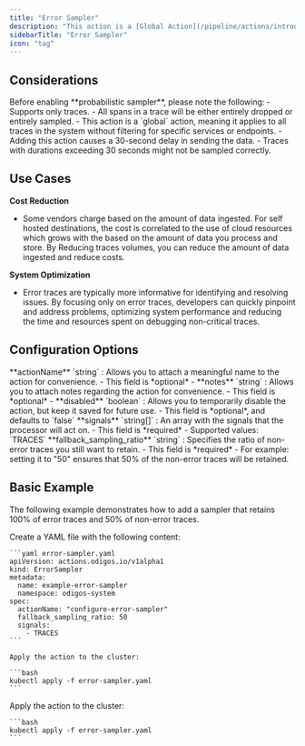 ```yaml
---
title: "Error Sampler"
description: "This action is a [Global Action](/pipeline/actions/introduction#scope-categories) that supports error sampling by filtering out non-error traces."
sidebarTitle: "Error Sampler"
icon: "tag"
---
```



<BetaWarning />

## Considerations

<Warning>
  Before enabling **probabilistic sampler**, please note the following:
  - Supports only traces.
  - All spans in a trace will be either entirely dropped or entirely sampled.
  - This action is a `global` action, meaning it applies to all traces in the system without filtering for specific services or endpoints.
  - Adding this action causes a 30-second delay in sending the data.
  - Traces with durations exceeding 30 seconds might not be sampled correctly.
</Warning>

## Use Cases

**Cost Reduction**

- Some vendors charge based on the amount of data ingested. For self hosted destinations, the cost is correlated to the use of cloud resources which grows with the based on the amount of data you process and store. By Reducing traces volumes, you can reduce the amount of data ingested and reduce costs.

**System Optimization**

- Error traces are typically more informative for identifying and resolving issues. By focusing only on error traces, developers can quickly pinpoint and address problems, optimizing system performance and reducing the time and resources spent on debugging non-critical traces.

## Configuration Options

<AccordionGroup>
  <Accordion title="actionName">
    **actionName** `string` : Allows you to attach a meaningful name to the action for convenience.
    - This field is *optional*
    - <AssumeNoMeaning />
  </Accordion>
  <Accordion title="notes">
    **notes** `string` : Allows you to attach notes regarding the action for convenience.
    - This field is *optional*
    - <AssumeNoMeaning />
  </Accordion>
  <Accordion title="disabled">
    **disabled** `boolean` : Allows you to temporarily disable the action, but keep it saved for future use.
    - This field is *optional*, and defaults to `false`
  </Accordion>
  <Accordion title="signals *">
    **signals** `string[]` : An array with the signals that the processor will act on.
    - This field is *required*
    - Supported values: `TRACES`
  </Accordion>
  <Accordion title="fallback_sampling_ratio *">
    **fallback_sampling_ratio** `string` : Specifies the ratio of non-error traces you still want to retain.
    - This field is *required*
    - For example: setting it to "50" ensures that 50% of the non-error traces will be retained.
  </Accordion>
</AccordionGroup>

## Basic Example

The following example demonstrates how to add a sampler that retains 100% of error traces and 50% of non-error traces.

<Steps>
  <Step>
    Create a YAML file with the following content:

    ```yaml error-sampler.yaml
    apiVersion: actions.odigos.io/v1alpha1
    kind: ErrorSampler
    metadata:
      name: example-error-sampler
      namespace: odigos-system
    spec:
      actionName: "configure-error-sampler"
      fallback_sampling_ratio: 50
      signals:
        - TRACES
    ```

    Apply the action to the cluster:

    ```bash
    kubectl apply -f error-sampler.yaml
    ```
  </Step>
  <Step>
    Apply the action to the cluster:

    ```bash
    kubectl apply -f error-sampler.yaml
    ```
  </Step>
</Steps>
